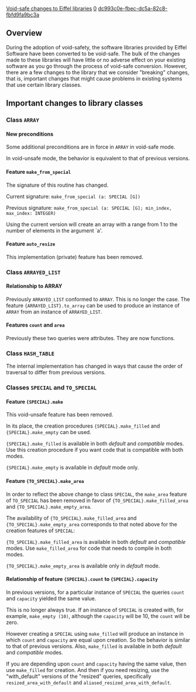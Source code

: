 [[Property:title|Void-safe changes to Eiffel libraries]]
[[Property:weight|0]]
[[Property:uuid|dc993c0e-fbec-dc5a-82c8-fbfd9fa9bc3a]]
{{Beta}}


==Overview==

During the adoption of void-safety, the software libraries provided by Eiffel Software have been converted to be void-safe. The bulk of the changes made to these libraries will have little or no adverse effect on your existing software as you go through the process of void-safe conversion. However, there are a few changes to the library that we consider "breaking" changes, that is, important changes that might cause problems in existing systems that use certain library classes. 


{{note|Many of these changes were in effect in the ''experimental'' mode of versions 6.4 and 6.5. With the release of version 6.6, the ''experimental'' mode of previous versions became the ''default'' mode and, consequently may have caused these changes to become more apparent to some users. A ''compatibility'' mode is available to ease transition. The ''compatibility'' mode is accessible using the <code>-compat</code> command line option or through the EiffelStudio choices provided through the Microsoft Windows ''Start'' button. }}


==Important changes to library classes==


===Class <code>ARRAY</code>===

====New preconditions====

Some additional preconditions are in force in <code>ARRAY</code> in void-safe mode. 

In void-unsafe mode, the behavior is equivalent to that of previous versions.

====Feature <code>make_from_special</code>====

The signature of this routine has changed. 

Current signature: <code>make_from_special (a: SPECIAL [G])</code> 

Previous signature: <code>make_from_special (a: SPECIAL [G]; min_index, max_index: INTEGER)</code>

Using the current version will create an array with a range from 1 to the number of elements in the argument `a'.

====Feature <code>auto_resize</code>====

This implementation (private) feature has been removed.


===Class <code>ARRAYED_LIST</code>===

====Relationship to ARRAY====

Previously <code>ARRAYED_LIST</code> conformed to <code>ARRAY</code>. This is no longer the case. The feature <code>{ARRAYED_LIST}.to_array</code> can be used to produce an instance of <code>ARRAY</code> from an instance of <code>ARRAYED_LIST</code>.

====Features <code>count</code> and <code>area</code>====

Previously these two queries were attributes. They are now functions.


===Class <code>HASH_TABLE</code>===

The internal implementation has changed in ways that cause the order of traversal to differ from previous versions.


===Classes <code>SPECIAL</code> and <code>TO_SPECIAL</code>===

====Feature <code>{SPECIAL}.make</code>====

This void-unsafe feature has been removed.

In its place, the creation procedures <code>{SPECIAL}.make_filled</code> and <code>{SPECIAL}.make_empty</code> can be used.

<code>{SPECIAL}.make_filled</code> is available in both ''default'' and ''compatible'' modes. Use this creation procedure if you want code that is compatible with both modes.

<code>{SPECIAL}.make_empty</code> is available in ''default'' mode only.

====Feature <code>{TO_SPECIAL}.make_area</code>====

In order to reflect the above change to class <code>SPECIAL</code>, the <code>make_area</code> feature of <code>TO_SPECIAL</code> has been removed in favor of <code>{TO_SPECIAL}.make_filled_area</code> and <code>{TO_SPECIAL}.make_empty_area</code>.

The availability of <code>{TO_SPECIAL}.make_filled_area</code> and <code>{TO_SPECIAL}.make_empty_area</code> corresponds to that noted above for the creation features of <code>SPECIAL</code>:

<code>{TO_SPECIAL}.make_filled_area</code> is available in both ''default'' and ''compatible'' modes. Use <code>make_filled_area</code> for code that needs to compile in both modes.

<code>{TO_SPECIAL}.make_empty_area</code> is available only in ''default'' mode.

====Relationship of feature <code>{SPECIAL}.count</code> to <code>{SPECIAL}.capacity</code>====

In previous versions, for a particular instance of <code>SPECIAL</code> the queries <code>count</code> and <code>capacity</code> yielded the same value.

This is no longer always true. If an instance of <code>SPECIAL</code> is created with, for example, <code>make_empty (10)</code>, although the <code>capacity</code> will be 10, the <code>count</code> will be zero.

However creating a <code>SPECIAL</code> using <code>make_filled</code> will produce an instance in which <code>count</code> and <code>capacity</code> are equal upon creation. So the behavior is similar to that of previous versions. Also, <code>make_filled</code> is available in both ''default'' and ''compatible'' modes. 

If you are depending upon <code>count</code> and <code>capacity</code> having the same value, then use <code>make_filled</code> for creation. And then if you need resizing, use the "with_default" versions of the "resized" queries, specifically <code>resized_area_with_default</code> and <code>aliased_resized_area_with_default</code>.




